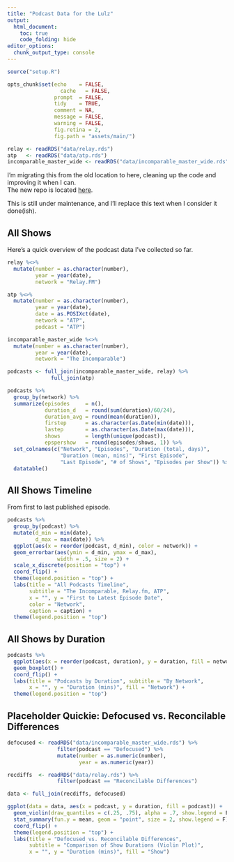 ```yaml
---
title: "Podcast Data for the Lulz"
output:
  html_document:
    toc: true
    code_folding: hide
editor_options: 
  chunk_output_type: console
---
```


```r
source("setup.R")

opts_chunk$set(echo    = FALSE,
	             cache   = FALSE,
               prompt  = FALSE,
               tidy    = TRUE,
               comment = NA,
               message = FALSE,
               warning = FALSE,
               fig.retina = 2,
               fig.path = "assets/main/")

relay <- readRDS("data/relay.rds")
atp   <- readRDS("data/atp.rds")
incomparable_master_wide <- readRDS("data/incomparable_master_wide.rds")
```

I'm migrating this from the old location to here, cleaning up the code and improving it when I can.  
The new repo is located [here](https://github.com/jemus42/podcaststats).  

This is still under maintenance, and I'll replace this text when I consider it done(ish).

## All Shows

Here's a quick overview of the podcast data I've collected so far.  

```r
relay %<>%
  mutate(number = as.character(number),
         year = year(date),
         network = "Relay.FM")

atp %<>%
  mutate(number = as.character(number),
         year = year(date),
         date = as.POSIXct(date),
         network = "ATP",
         podcast = "ATP")

incomparable_master_wide %<>%
  mutate(number = as.character(number),
         year = year(date),
         network = "The Incomparable")

podcasts <- full_join(incomparable_master_wide, relay) %>%
              full_join(atp)

podcasts %>%
  group_by(network) %>%
  summarize(episodes     = n(),
            duration_d   = round(sum(duration)/60/24),
            duration_avg = round(mean(duration)),
            firstep      = as.character(as.Date(min(date))),
            lastep       = as.character(as.Date(max(date))),
            shows        = length(unique(podcast)),
            epspershow   = round(episodes/shows, 1)) %>%
  set_colnames(c("Network", "Episodes", "Duration (total, days)",
                 "Duration (mean, mins)", "First Episode",
                 "Last Episode", "# of Shows", "Episodes per Show")) %>%
  datatable()
```

## All Shows Timeline

From first to last published episode.

```r
podcasts %>%
  group_by(podcast) %>%
  mutate(d_min = min(date),
         d_max = max(date)) %>%
  ggplot(aes(x = reorder(podcast, d_min), color = network)) +
  geom_errorbar(aes(ymin = d_min, ymax = d_max),
                width = .5, size = 2) +
  scale_x_discrete(position = "top") +
  coord_flip() +
  theme(legend.position = "top") +
  labs(title = "All Podcasts Timeline", 
       subtitle = "The Incomparable, Relay.fm, ATP",
       x = "", y = "First to Latest Episode Date", 
       color = "Network",
       caption = caption) +
  theme(legend.position = "top")
```


## All Shows by Duration

```r
podcasts %>%
  ggplot(aes(x = reorder(podcast, duration), y = duration, fill = network)) +
  geom_boxplot() +
  coord_flip() +
  labs(title = "Podcasts by Duration", subtitle = "By Network",
       x = "", y = "Duration (mins)", fill = "Network") +
  theme(legend.position = "top")
```


## Placeholder Quickie: Defocused vs. Reconcilable Differences

```r
defocused <- readRDS("data/incomparable_master_wide.rds") %>% 
                filter(podcast == "Defocused") %>%
                mutate(number = as.numeric(number),
                       year = as.numeric(year))

recdiffs  <- readRDS("data/relay.rds") %>% 
                filter(podcast == "Reconcilable Differences")

data <- full_join(recdiffs, defocused)

ggplot(data = data, aes(x = podcast, y = duration, fill = podcast)) +
  geom_violin(draw_quantiles = c(.25, .75), alpha = .7, show.legend = F) +
  stat_summary(fun.y = mean, geom = "point", size = 2, show.legend = F) +
  coord_flip() +
  theme(legend.position = "top") +
  labs(title = "Defocused vs. Reconcilable Differences",
       subtitle = "Comparison of Show Durations (Violin Plot)", 
       x = "", y = "Duration (mins)", fill = "Show")
```
